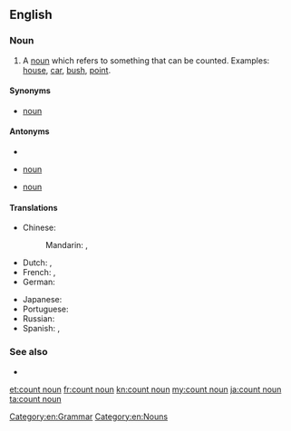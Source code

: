 {{also|count-noun}}
==English==
{{wikipedia}}

===Noun===
{{en-noun}}

# A [[noun]] which refers to something that can be counted. Examples: [[house]], [[car]], [[bush]], [[point]].

====Synonyms====
* {{l|en|countable}} [[noun]]

====Antonyms====
* {{l|en|mass noun}}
* {{l|en|non-count}} [[noun]]
* {{l|en|uncountable}} [[noun]]

====Translations====
{{trans-top|noun used to refer to things that can be counted}}
* Chinese:
*: Mandarin: {{t+|cmn|可數名詞|sc=Hani}}, {{t+|cmn|可数名词|tr=kěshǔ míngcí|sc=Hani}}
* Dutch: {{t|nl|telbaar zelfstandig naamwoord|n}}, {{t|nl|telbaar substantief|n}}
* French: {{t+|fr|nom dénombrable|m}}, {{t|fr|nom comptable|m}}
* German: {{t|de|zählbares Substantiv|n}}
{{trans-mid}}
* Japanese: {{t+|ja|可算名詞|tr=かさんめいし, kasan meishi|sc=Jpan}}
* Portuguese: {{t|pt|[[substantivo]] [[contável]]|m}}
* Russian: {{t|ru|исчисля́емое существи́тельное|n}}
* Spanish: {{t+|es|sustantivo contable|m}}, {{t+|es|nombre contable|m}}
{{trans-bottom}}

===See also===
* {{l|en|collective noun}}

[[Category:en:Grammar]]
[[Category:en:Nouns]]

[[et:count noun]]
[[fr:count noun]]
[[kn:count noun]]
[[my:count noun]]
[[ja:count noun]]
[[ta:count noun]]